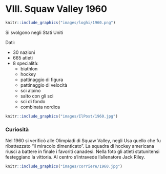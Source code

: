 # VIII. Squaw Valley 1960 {-}

```{r, echo=FALSE, out.width='40%', fig.cap='VIII edizione dei Giochi olimpici invernali'}
knitr::include_graphics("images/loghi/1960.png")
```

Si svolgono negli Stati Uniti

Dati:

* 30 nazioni
* 665 atleti
* 8 specialità:
  * biathlon
  * hockey
  * pattinaggio di figura
  * pattinaggio di velocità
  * sci alpino
  * salto con gli sci
  * sci di fondo
  * combinata nordica

```{r, echo=FALSE, out.width='80%', fig.cap='Due atleti nel corso di una sessione di pratica sulla pista di Squaw Valley, in California, nel 1960. (Hulton Archive/Getty Images)'}
knitr::include_graphics("images/IlPost/1960.jpg")
```

### Curiosità {-}

Nel 1960 si verificò alle Olimpiadi di Squaw Valley, negli Usa quello che fu ribattezzato "il miracolo dimenticato". La squadra di hockey americana riuscì a battere in finale i favoriti canadesi. Nella foto gli atleti statunitensi festeggiano la vittoria. Al centro s'intravede l'allenatore Jack Riley. 

```{r, echo=FALSE, out.width='80%', fig.cap='(Corriere della Sera)'}
knitr::include_graphics("images/corriere/1960.jpg")
```
